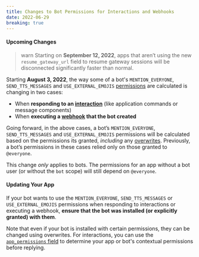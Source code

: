 ```yaml
---
title: Changes to Bot Permissions for Interactions and Webhooks
date: 2022-06-29
breaking: true
---
```


#### Upcoming Changes

> warn
> Starting on **September 12, 2022**, apps that aren’t using the new `resume_gateway_url` field to resume gateway sessions will be disconnected significantly faster than normal.

Starting **August 3, 2022**, the way some of a bot's `MENTION_EVERYONE`, `SEND_TTS_MESSAGES` and `USE_EXTERNAL_EMOJIS` [permissions](#DOCS_TOPICS_PERMISSIONS/permissions) are calculated is changing in two cases:
- When **responding to an [interaction](#DOCS_INTERACTIONS_RECEIVING_AND_RESPONDING)** (like application commands or message components)
- When **executing a [webhook](#DOCS_RESOURCES_WEBHOOK) that the bot created**

Going forward, in the above cases, a bot’s `MENTION_EVERYONE`, `SEND_TTS_MESSAGES` and `USE_EXTERNAL_EMOJIS` permissions will be calculated based on the permissions its granted, *including* any [overwrites](#DOCS_TOPICS_PERMISSIONS/permission-overwrites). Previously, a bot’s permissions in these cases relied only on those granted to `@everyone`.

This change *only* applies to bots. The permissions for an app without a bot user (or without the `bot` scope) will still depend on `@everyone`.

#### Updating Your App

If your bot wants to use the `MENTION_EVERYONE`, `SEND_TTS_MESSAGES` or `USE_EXTERNAL_EMOJIS` permissions when responding to interactions or executing a webhook, **ensure that the bot was installed (or explicitly granted) with them**.

Note that even if your bot is installed with certain permissions, they can be changed using overwrites. For interactions, you can use the [`app_permissions` field](#DOCS_INTERACTIONS_RECEIVING_AND_RESPONDING/interaction-object-interaction-structure) to determine your app or bot's contextual permissions before replying.

